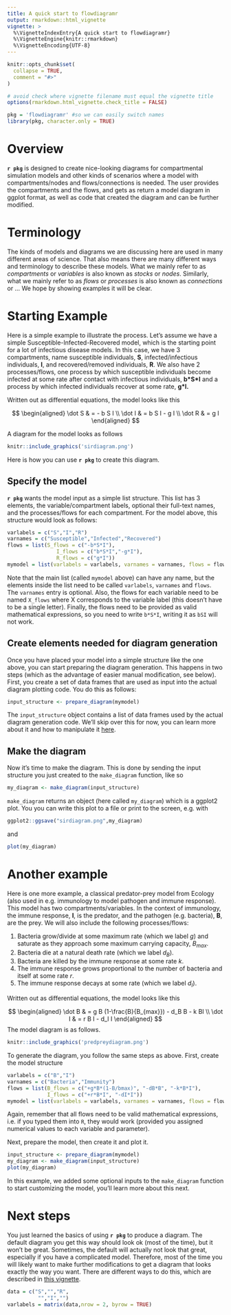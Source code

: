 ```yaml
---
title: A quick start to flowdiagramr 
output: rmarkdown::html_vignette
vignette: >
  %\VignetteIndexEntry{A quick start to flowdiagramr}
  %\VignetteEngine{knitr::rmarkdown}
  %\VignetteEncoding{UTF-8}
---
```


```r
knitr::opts_chunk$set(
  collapse = TRUE,
  comment = "#>"
)

# avoid check where vignette filename must equal the vignette title
options(rmarkdown.html_vignette.check_title = FALSE)
```

```r
pkg = 'flowdiagramr' #so we can easily switch names
library(pkg, character.only = TRUE)
```

# Overview

**`r pkg`** is designed to create nice-looking diagrams for compartmental simulation models and other kinds of scenarios where a model with compartments/nodes and flows/connections is needed. The user provides the compartments and the flows, and gets as return a model diagram in ggplot format, as well as code that created the diagram and can be further modified.


# Terminology

The kinds of models and diagrams we are discussing here are used in many different areas of science. That also means there are many different ways and terminology to describe these models. What we mainly refer to as _compartments_ or _variables_ is also known as _stocks_ or _nodes_. Similarly, what we mainly refer to as _flows_ or _processes_ is also known as _connections_ or ... We hope by showing examples it will be clear.


# Starting Example

Here is a simple example to illustrate the process. Let's assume we have a simple Susceptible-Infected-Recovered model, which is the starting point for a lot of infectious disease models. In this case, we have 3 compartments, name susceptible individuals, **S**, infected/infectious individuals, **I**, and recovered/removed individuals, **R**. We also have 2 processes/flows, one process by which susceptible individuals become infected at some rate after contact with infectious individuals, __b\*S\*I__ and a process by which infected individuals recover at some rate, __g\*I.__

Written out as differential equations, the model looks like this

$$
\begin{aligned}
\dot S & = - b S I \\ 
\dot I & = b S I - g I \\
\dot R & = g I 
\end{aligned}
$$

A diagram for the model looks as follows

```r
knitr::include_graphics('sirdiagram.png')
```

Here is how you can use **`r pkg`** to create this diagram.

## Specify the model

**`r pkg`** wants the model input as a simple list structure. This list has 3 elements, the variable/compartment labels, optional their full-text names, and the processes/flows for each compartment. For the model above, this structure would look as follows:

```r
varlabels = c("S","I","R")
varnames = c("Susceptible","Infected","Recovered")
flows = list(S_flows = c("-b*S*I"), 
                I_flows = c("b*S*I","-g*I"), 
                R_flows = c("g*I"))
mymodel = list(varlabels = varlabels, varnames = varnames, flows = flows)
```

Note that the main list (called `mymodel` above) can have any name, but the elements inside the list need to be called `varlabels`, `varnames` and `flows`. The `varnames` entry is optional. Also, the flows for each variable need to be named `X_flows` where X corresponds to the variable label (this doesn't have to be a single letter). Finally, the flows need to be provided as valid mathematical expressions, so you need to write `b*S*I`, writing it as `bSI` will not work.

## Create elements needed for diagram generation

Once you have placed your model into a simple structure like the one above, you can start preparing the diagram generation. 
This happens in two steps (which as the advantage of easier manual modification, see below). First, you create a set of data frames that are used as input into the actual diagram plotting code. You do this as follows:

```r
input_structure <- prepare_diagram(mymodel)
```

The `input_structure` object contains a list of data frames used by the actual diagram generation code. We'll skip over this for now, you can learn more about it and how to manipulate it [here]().

## Make the diagram 

Now it's time to make the diagram. This is done by sending the input structure you just created to the `make_diagram` function, like so

```r
my_diagram <- make_diagram(input_structure)
```

`make_diagram` returns an object (here called `my_diagram`) which is a ggplot2 plot. You you can write this plot to a file or print to the screen, e.g. with

```r
ggplot2::ggsave("sirdiagram.png",my_diagram)
```

and

```r
plot(my_diagram)
```


# Another example

Here is one more example, a classical predator-prey model from Ecology (also used in e.g. immunology to model pathogen and immune response). This model has two compartments/variables. In the context of immunology, the immune response, **I**, is the predator, and the pathogen (e.g. bacteria), **B**, are the prey. We will also include the following processes/flows: 

1. Bacteria grow/divide at some maximum rate (which we label _g_) and saturate as they approach some maximum carrying capacity, _B~max~_. 
2. Bacteria die at a natural death rate (which we label _d~B~_).
3. Bacteria are killed by the immune response at some rate _k_.
4. The immune response grows proportional to the number of bacteria and itself at some rate _r_.
5. The immune response decays at some rate (which we label _d~I~_).

Written out as differential equations, the model looks like this

$$
\begin{aligned}
\dot B & = g B (1-\frac{B}{B_{max}}) - d_B B - k BI \\
\dot I & = r B I - d_I I
\end{aligned}
$$
The model diagram is as follows.

```r
knitr::include_graphics('predpreydiagram.png')
```


To generate the diagram, you follow the same steps as above. 
First, create the model structure

```r
varlabels = c("B","I")
varnames = c("Bacteria","Immunity")
flows = list(B_flows = c("+g*B*(1-B/bmax)", "-dB*B", "-k*B*I"),
             I_flows = c("+r*B*I", "-dI*I"))
mymodel = list(varlabels = varlabels, varnames = varnames, flows = flows)
```

Again, remember that all flows need to be valid mathematical expressions, i.e. if you typed them into `R`, they would work (provided you assigned numerical values to each variable and parameter).

Next, prepare the model, then create it and plot it.

```r
input_structure <- prepare_diagram(mymodel)
my_diagram <- make_diagram(input_structure)
plot(my_diagram)
```

In this example, we added some optional inputs to the `make_diagram` function to start customizing the model, you'll learn more about this next.


# Next steps

You just learned the basics of using **`r pkg`** to produce a diagram. The default diagram you get this way should look ok (most of the time), but it won't be great. Sometimes, the default will actually not look that great, especially if you have a complicated model. Therefore, most of the time you will likely want to make further modifications to get a diagram that looks exactly the way you want. There are different ways to do this, which are described in [this vignette](). 

```r
data = c("S","","R",
          "","I","")
varlabels = matrix(data,nrow = 2, byrow = TRUE)
```
